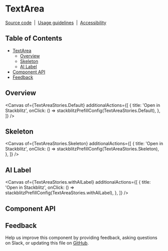 
<Meta isTemplate />

# TextArea

[Source code](https://github.com/carbon-design-system/carbon/tree/main/packages/react/src/components/TextArea)
&nbsp;|&nbsp;
[Usage guidelines](https://carbondesignsystem.com/components/text-input/usage/#text-area)
&nbsp;|&nbsp;
[Accessibility](https://www.carbondesignsystem.com/components/text-input/accessibility)

## Table of Contents

- [TextArea](#textarea)
  - [Overview](#overview)
  - [Skeleton](#skeleton)
  - [AI Label](#ai-label)
- [Component API](#component-api)
- [Feedback](#feedback)

## Overview

<Canvas
  of={TextAreaStories.Default}
  additionalActions={[
    {
      title: 'Open in Stackblitz',
      onClick: () => stackblitzPrefillConfig(TextAreaStories.Default),
    },
  ]}
/>

## Skeleton

<Canvas
  of={TextAreaStories.Skeleton}
  additionalActions={[
    {
      title: 'Open in Stackblitz',
      onClick: () => stackblitzPrefillConfig(TextAreaStories.Skeleton),
    },
  ]}
/>

## AI Label

<Canvas
  of={TextAreaStories.withAILabel}
  additionalActions={[
    {
      title: 'Open in Stackblitz',
      onClick: () => stackblitzPrefillConfig(TextAreaStories.withAILabel),
    },
  ]}
/>

## Component API

<ArgTypes />

## Feedback

Help us improve this component by providing feedback, asking questions on Slack,
or updating this file on
[GitHub](https://github.com/carbon-design-system/carbon/edit/main/packages/react/src/components/TextArea/TextArea.mdx).
